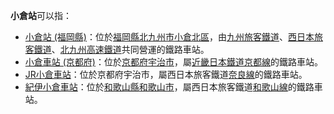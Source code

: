 {{noteTA
|T=zh-hans:小仓站;zh-hk:小倉站;zh-tw:小倉車站;
|1=zh-hans:小仓站;zh-hk:小倉站;zh-tw:小倉車站;
}}
'''小倉站'''可以指：

* [[小倉站_(福岡縣)|小倉站 (福岡縣)]]：位於[[福岡縣|福岡縣]][[北九州市|北九州市]][[小倉北區|小倉北區]]，由[[九州旅客鐵道|九州旅客鐵道]]、[[西日本旅客鐵道|西日本旅客鐵道]]、[[北九州高速鐵道|北九州高速鐵道]]共同營運的鐵路車站。
* [[小倉車站_(京都府)|小倉車站 (京都府)]]：位於[[京都府|京都府]][[宇治市|宇治市]]，屬[[近畿日本鐵道|近畿日本鐵道]][[京都線_(近畿日本鐵道)|京都線]]的鐵路車站。
* [[JR小倉車站|JR小倉車站]]：位於京都府宇治市，屬西日本旅客鐵道[[奈良線|奈良線]]的鐵路車站。
* [[紀伊小倉車站|紀伊小倉車站]]：位於[[和歌山縣|和歌山縣]][[和歌山市|和歌山市]]，屬西日本旅客鐵道[[和歌山線|和歌山線]]的鐵路車站。

{{disambig|Cat=三字車站名消歧義}}